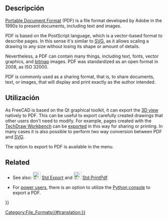 <languages/>

{{TOCright}}

<span id="Description"></span>
== Descripción ==

[https://en.wikipedia.org/wiki/PDF Portable Document Format] (PDF) is a file format developed by Adobe in the 1990s to present documents, including text and images.

PDF is based on the PostScript language, which is a vector-based format to describe pages. In this sense it's similar to [[SVG|SVG]], as it allows scaling a drawing to any size without losing its shape or amount of details.

Nevertheless, a PDF can contain many things, including text, fonts, vector graphics, and [[bitmap|bitmap]] images. PDF was standardized as an open format in 2008, as ISO 32000.

PDF is commonly used as a sharing format, that is, to share documents, text, or images, that will display and print exactly as the author intended.

<span id="Usage"></span>
==Utilización==

As FreeCAD is based on the Qt graphical toolkit, it can export the [[3D_view|3D view]] natively to PDF. This can be useful to export carefully created drawings that other users don't need to modify. For example, pages created with the [[TechDraw_Workbench|TechDraw Workbench]] can be [[Std_Export|exported]] in this way for sharing or printing. In many cases it is also possible to perform two way conversion between PDF and [[SVG|SVG]].

The option to export to PDF is available in the {{MenuCommand|File → [[Std_Export|Export PDF]]}} menu.

==Related==

* See also: [[File:Std_Export.svg|24px]] [[Std_Export|Std Export]] and [[File:Std_PrintPdf.svg|24px]] [[Std_PrintPdf|Std PrintPdf]].

* For [[Power_users_hub|power users]], there is an option to utilize the [[Python_console|Python console]] to export a PDF. 


<!--T:9-->
{{Userdocnavi{{#translation:}}}}
[[Category:File_Formats{{#translation:}}]]